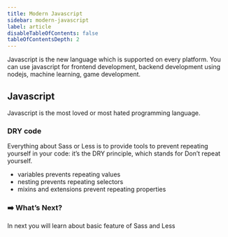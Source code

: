```yaml
---
title: Modern Javascript
sidebar: modern-javascript
label: article
disableTableOfContents: false
tableOfContentsDepth: 2
---
```


Javascript is the new language which is supported on every platform. You can use javascript for frontend development, backend development using nodejs, machine learning, game development.

## Javascript

Javascript is the most loved or most hated programming language.

### DRY code

Everything about Sass or Less is to provide tools to prevent repeating yourself in your code: it’s the DRY principle, which stands for Don’t repeat yourself.

- variables prevents repeating values
- nesting prevents repeating selectors
- mixins and extensions prevent repeating properties

### ➡️ What’s Next?

In next you will learn about basic feature of Sass and Less

